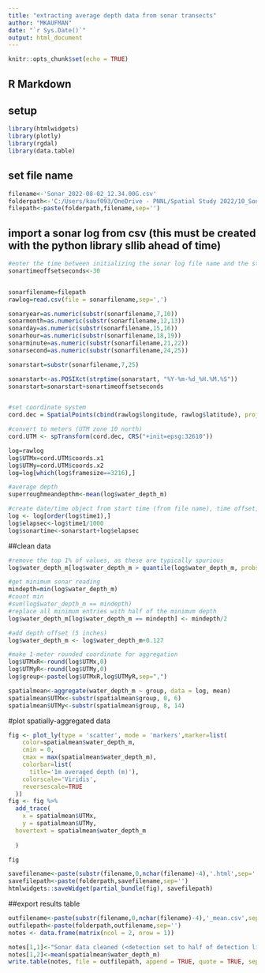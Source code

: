 ```yaml
---
title: "extracting average depth data from sonar transects"
author: "MKAUFMAN"
date: "`r Sys.Date()`"
output: html_document
---
```


```r
knitr::opts_chunk$set(echo = TRUE)
```

## R Markdown

## setup
```r

library(htmlwidgets)
library(plotly)
library(rgdal)
library(data.table)
```
## set file name
```r
filename<-'Sonar_2022-08-02_12.34.00G.csv'
folderpath<-'C:/Users/kauf093/OneDrive - PNNL/Spatial Study 2022/10_Sonar/01_RawData/2022-08-02/S34R/'
filepath<-paste(folderpath,filename,sep='')

```
  
  
## import a sonar log from csv (this must be created with the python library sllib ahead of time)

```r
#enter the time between initializing the sonar log file name and the start of actual logging. should be about 30 seconds
sonartimeoffsetseconds<-30


sonarfilename=filepath
rawlog=read.csv(file = sonarfilename,sep=',') 

sonaryear=as.numeric(substr(sonarfilename,7,10))
sonarmonth=as.numeric(substr(sonarfilename,12,13))
sonarday=as.numeric(substr(sonarfilename,15,16))
sonarhour=as.numeric(substr(sonarfilename,18,19))
sonarminute=as.numeric(substr(sonarfilename,21,22))
sonarsecond=as.numeric(substr(sonarfilename,24,25))

sonarstart=substr(sonarfilename,7,25)

sonarstart<-as.POSIXct(strptime(sonarstart, "%Y-%m-%d_%H.%M.%S"))
sonarstart=sonarstart+sonartimeoffsetseconds


#set coordinate system
cord.dec = SpatialPoints(cbind(rawlog$longitude, rawlog$latitude), proj4string=CRS("+proj=longlat"))

#convert to meters (UTM zone 10 north)
cord.UTM <- spTransform(cord.dec, CRS("+init=epsg:32610"))

log=rawlog
log$UTMx=cord.UTM$coords.x1
log$UTMy=cord.UTM$coords.x2
log=log[which(log$framesize==3216),]

#average depth
superroughmeandepthm<-mean(log$water_depth_m)

#create date/time object from start time (from file name), time offset, and elapsed milliseconds
log <- log[order(log$time1),]
log$elapsec<-log$time1/1000
log$sonartime<-sonarstart+log$elapsec

```
##clean data
```r
#remove the top 1% of values, as these are typically spurious
log$water_depth_m[log$water_depth_m > quantile(log$water_depth_m, probs = 0.99)] <- NA 

#get minimum sonar reading
mindepth=min(log$water_depth_m)
#count min
#sum(log$water_depth_m == mindepth)
#replace all minimum entries with half of the minimum depth
log$water_depth_m[log$water_depth_m == mindepth] <- mindepth/2

#add depth offset (5 inches)
log$water_depth_m <- log$water_depth_m+0.127

#make 1-meter rounded coordinate for aggregation
log$UTMxR<-round(log$UTMx,0)
log$UTMyR<-round(log$UTMy,0)
log$group<-paste(log$UTMxR,log$UTMyR,sep=",")

spatialmean<-aggregate(water_depth_m ~ group, data = log, mean)
spatialmean$UTMx<-substr(spatialmean$group, 0, 6)
spatialmean$UTMy<-substr(spatialmean$group, 8, 14)

```

#plot spatially-aggregated data
```r
fig <- plot_ly(type = 'scatter', mode = 'markers',marker=list(
    color=spatialmean$water_depth_m,
    cmin = 0,
    cmax = max(spatialmean$water_depth_m),
    colorbar=list(
      title='1m averaged depth (m)'),
    colorscale='Viridis',
    reversescale=TRUE
  )) 
fig <- fig %>%
  add_trace(
    x = spatialmean$UTMx, 
    y = spatialmean$UTMy,
  hovertext = spatialmean$water_depth_m
   
  )

fig

savefilename<-paste(substr(filename,0,nchar(filename)-4),'.html',sep='')
savefilepath<-paste(folderpath,savefilename,sep='')
htmlwidgets::saveWidget(partial_bundle(fig), savefilepath)
```

##export results table
```r

outfilename<-paste(substr(filename,0,nchar(filename)-4),'_mean.csv',sep='')
outfilepath<-paste(folderpath,outfilename,sep='')
notes <- data.frame(matrix(ncol = 2, nrow = 1))

notes[1,1]<-"Sonar data cleaned (<detection set to half of detection limit), binned into 1-meter-square cells, then averaged. Average depth (m):"
notes[1,2]<-mean(spatialmean$water_depth_m)
write.table(notes, file = outfilepath, append = TRUE, quote = TRUE, sep = ",", row.names = FALSE, col.names = FALSE)

```